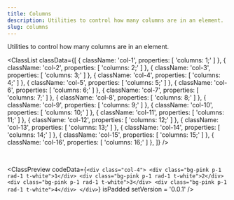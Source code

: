 ```yaml
---
title: Columns
description: Utilities to control how many columns are in an element.
slug: columns
---
```



Utilities to control how many columns are in an element.

<ClassList
  classData={[
    {
      className: 'col-1',
      properties: [
        'columns: 1;'
      ]
    },
    {
      className: 'col-2',
      properties: [
        'columns: 2;'
      ]
    },
    {
      className: 'col-3',
      properties: [
        'columns: 3;'
      ]
    },
    {
      className: 'col-4',
      properties: [
        'columns: 4;'
      ]
    },
    {
      className: 'col-5',
      properties: [
        'columns: 5;'
      ]
    },
    {
      className: 'col-6',
      properties: [
        'columns: 6;'
      ]
    },
    {
      className: 'col-7',
      properties: [
        'columns: 7;'
      ]
    },
    {
      className: 'col-8',
      properties: [
        'columns: 8;'
      ]
    },
    {
      className: 'col-9',
      properties: [
        'columns: 9;'
      ]
    },
    {
      className: 'col-10',
      properties: [
        'columns: 10;'
      ]
    },
    {
      className: 'col-11',
      properties: [
        'columns: 11;'
      ]
    },
    {
      className: 'col-12',
      properties: [
        'columns: 12;'
      ]
    },
    {
      className: 'col-13',
      properties: [
        'columns: 13;'
      ]
    },
    {
      className: 'col-14',
      properties: [
        'columns: 14;'
      ]
    },
    {
      className: 'col-15',
      properties: [
        'columns: 15;'
      ]
    },
    {
      className: 'col-16',
      properties: [
        'columns: 16;'
      ]
    },
  ]}
/>

<br />

<ClassPreview
  codeData={`<div class="col-4">
      <div class="bg-pink p-1 rad-1 t-white">1</div>
      <div class="bg-pink p-1 rad-1 t-white">2</div>
      <div class="bg-pink p-1 rad-1 t-white">3</div>
      <div class="bg-pink p-1 rad-1 t-white">4</div>
    </div>`}
  isPadded
  setVersion = '0.0.1'
/>
